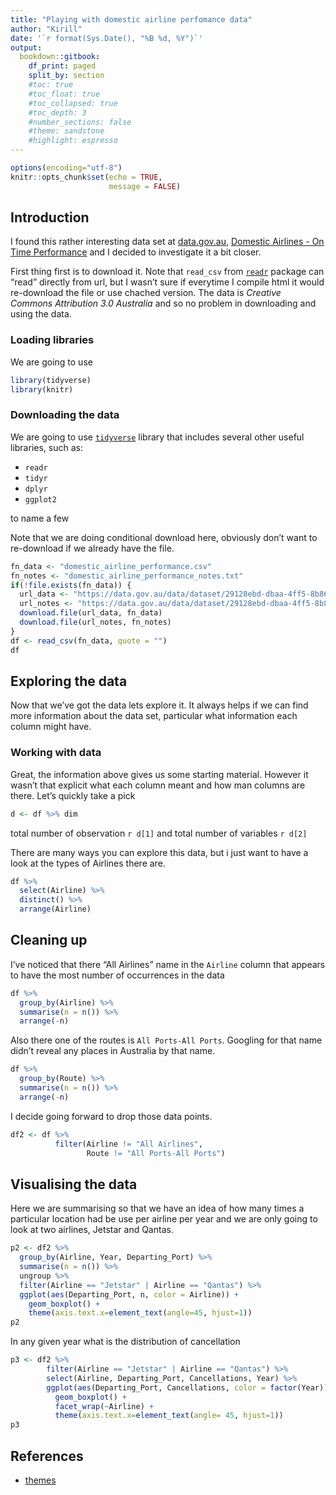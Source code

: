 ```yaml
---
title: "Playing with domestic airline perfomance data"
author: "Kirill"
date: '`r format(Sys.Date(), "%B %d, %Y")`'
output:
  bookdown::gitbook:
    df_print: paged
    split_by: section
    #toc: true
    #toc_float: true
    #toc_collapsed: true
    #toc_depth: 3
    #number_sections: false
    #theme: sandstone
    #highlight: espresso
---
```


```r
options(encoding="utf-8")
knitr::opts_chunk$set(echo = TRUE,
                      message = FALSE)
```

## Introduction

I found this rather interesting data set at [data.gov.au](https://data.gov.au), [Domestic Airlines - On Time Performance](https://data.gov.au/data/dataset/domestic-airline-on-time-performance) and I decided to investigate it a bit closer.

First thing first is to download it. Note that `read_csv` from [`readr`](https://readr.tidyverse.org/) package can "read" directly from url, but I wasn't sure if everytime I compile html it would re-download the file or use chached version. The data is _Creative Commons Attribution 3.0 Australia_ and so no problem in downloading and using the data.

### Loading libraries

We are going to use

```r
library(tidyverse)
library(knitr)
```

### Downloading the data

We are going to use [`tidyverse`](https://www.tidyverse.org/) library that includes several other useful libraries, such as:

- `readr`
- `tidyr`
- `dplyr`
- `ggplot2`

to name a few

Note that we are doing conditional download here, obviously don't want to re-download if we already have the file.

```r
fn_data <- "domestic_airline_performance.csv"
fn_notes <- "domestic_airline_performance_notes.txt"
if(!file.exists(fn_data)) {
  url_data <- "https://data.gov.au/data/dataset/29128ebd-dbaa-4ff5-8b86-d9f30de56452/resource/cf663ed1-0c5e-497f-aea9-e74bfda9cf44/download/otp_time_series_web.csv"
  url_notes <- "https://data.gov.au/data/dataset/29128ebd-dbaa-4ff5-8b86-d9f30de56452/resource/69e214b9-b66f-4636-9c84-3efda2d0d8ae/download/otptimeserieswebnotes.txt"
  download.file(url_data, fn_data)
  download.file(url_notes, fn_notes)
}
df <- read_csv(fn_data, quote = "")
df
```

## Exploring the data

Now that we've got the data lets explore it. It always helps if we can find more information about the data set, particular what information each column might have.

### Working with data

Great, the information above gives us some starting material. However it wasn't that explicit what each column meant and how man columns are there. Let's quickly take a pick

```r
d <- df %>% dim
```

total number of observation `r d[1]` and total number of variables `r d[2]`

There are many ways you can explore this data, but i just want to have a look at the types of Airlines there are.

```r
df %>%
  select(Airline) %>%
  distinct() %>%
  arrange(Airline)
```

## Cleaning up

I've noticed that there "All Airlines" name in the `Airline` column that appears to have the most number of occurrences in the data

```r
df %>%
  group_by(Airline) %>%
  summarise(n = n()) %>%
  arrange(-n)
```

Also there one of the routes is `All Ports-All Ports`. Googling for that name didn't reveal any places in Australia by that name.

```r
df %>%
  group_by(Route) %>%
  summarise(n = n()) %>%
  arrange(-n)
```

I decide going forward to drop those data points.

```r
df2 <- df %>%
          filter(Airline != "All Airlines",
                 Route != "All Ports-All Ports")
```


## Visualising the data

Here we are summarising so that we have an idea of how many times a particular location had be use per airline per year and we are only going to look at two airlines,
Jetstar and Qantas.

```r
p2 <- df2 %>%
  group_by(Airline, Year, Departing_Port) %>%
  summarise(n = n()) %>%
  ungroup %>%
  filter(Airline == "Jetstar" | Airline == "Qantas") %>%
  ggplot(aes(Departing_Port, n, color = Airline)) +
    geom_boxplot() +
    theme(axis.text.x=element_text(angle=45, hjust=1))
p2
```

In any given year what is the distribution of cancellation

```r
p3 <- df2 %>%
        filter(Airline == "Jetstar" | Airline == "Qantas") %>%
        select(Airline, Departing_Port, Cancellations, Year) %>%
        ggplot(aes(Departing_Port, Cancellations, color = factor(Year))) +
          geom_boxplot() +
          facet_wrap(~Airline) +
          theme(axis.text.x=element_text(angle= 45, hjust=1))
p3
```

## References

- [themes](http://www.datadreaming.org/post/r-markdown-theme-gallery/)